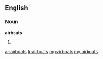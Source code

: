 ==English==
===Noun===
'''airboats'''
# {{plural of|[[airboat]]}}

[[ar:airboats]]
[[fr:airboats]]
[[mg:airboats]]
[[my:airboats]]
